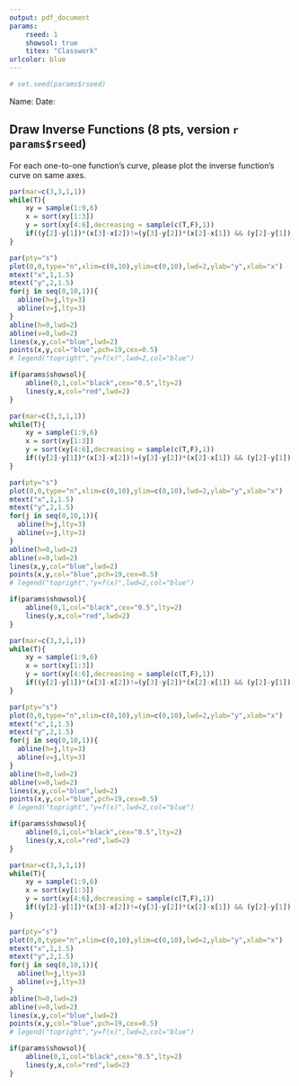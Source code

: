 ```yaml
---
output: pdf_document
params:
    rseed: 1
    showsol: true
    titex: "Classwork"
urlcolor: blue
---
```


```r
# set.seed(params$rseed)
```

Name: \hspace{4in} Date: \hfill \vspace{3pt} \hrule

## Draw Inverse Functions (8 pts, version `r params$rseed`)

For each one-to-one function's curve, please plot the inverse function's curve on same axes.

```r
par(mar=c(3,3,1,1))
while(T){
    xy = sample(1:9,6)
    x = sort(xy[1:3])
    y = sort(xy[4:6],decreasing = sample(c(T,F),1))
    if((y[2]-y[1])*(x[3]-x[2])!=(y[3]-y[2])*(x[2]-x[1]) && (y[2]-y[1])!=-(x[2]-x[1]) && (y[3]-y[2])!=-(y[2]-y[1])){break}
}

par(pty="s")
plot(0,0,type="n",xlim=c(0,10),ylim=c(0,10),lwd=2,ylab="y",xlab="x")
mtext("x",1,1.5)
mtext("y",2,1.5)
for(j in seq(0,10,1)){
  abline(h=j,lty=3)
  abline(v=j,lty=3)
}
abline(h=0,lwd=2)
abline(v=0,lwd=2)
lines(x,y,col="blue",lwd=2)
points(x,y,col="blue",pch=19,cex=0.5)
# legend("topright","y=f(x)",lwd=2,col="blue")

if(params$showsol){
    abline(0,1,col="black",cex="0.5",lty=2)
    lines(y,x,col="red",lwd=2)
}
```

```r
par(mar=c(3,3,1,1))
while(T){
    xy = sample(1:9,6)
    x = sort(xy[1:3])
    y = sort(xy[4:6],decreasing = sample(c(T,F),1))
    if((y[2]-y[1])*(x[3]-x[2])!=(y[3]-y[2])*(x[2]-x[1]) && (y[2]-y[1])!=-(x[2]-x[1]) && (y[3]-y[2])!=-(y[2]-y[1])){break}
}

par(pty="s")
plot(0,0,type="n",xlim=c(0,10),ylim=c(0,10),lwd=2,ylab="y",xlab="x")
mtext("x",1,1.5)
mtext("y",2,1.5)
for(j in seq(0,10,1)){
  abline(h=j,lty=3)
  abline(v=j,lty=3)
}
abline(h=0,lwd=2)
abline(v=0,lwd=2)
lines(x,y,col="blue",lwd=2)
points(x,y,col="blue",pch=19,cex=0.5)
# legend("topright","y=f(x)",lwd=2,col="blue")

if(params$showsol){
    abline(0,1,col="black",cex="0.5",lty=2)
    lines(y,x,col="red",lwd=2)
}
```

\newpage

```r
par(mar=c(3,3,1,1))
while(T){
    xy = sample(1:9,6)
    x = sort(xy[1:3])
    y = sort(xy[4:6],decreasing = sample(c(T,F),1))
    if((y[2]-y[1])*(x[3]-x[2])!=(y[3]-y[2])*(x[2]-x[1]) && (y[2]-y[1])!=-(x[2]-x[1]) && (y[3]-y[2])!=-(y[2]-y[1])){break}
}

par(pty="s")
plot(0,0,type="n",xlim=c(0,10),ylim=c(0,10),lwd=2,ylab="y",xlab="x")
mtext("x",1,1.5)
mtext("y",2,1.5)
for(j in seq(0,10,1)){
  abline(h=j,lty=3)
  abline(v=j,lty=3)
}
abline(h=0,lwd=2)
abline(v=0,lwd=2)
lines(x,y,col="blue",lwd=2)
points(x,y,col="blue",pch=19,cex=0.5)
# legend("topright","y=f(x)",lwd=2,col="blue")

if(params$showsol){
    abline(0,1,col="black",cex="0.5",lty=2)
    lines(y,x,col="red",lwd=2)
}
```

```r
par(mar=c(3,3,1,1))
while(T){
    xy = sample(1:9,6)
    x = sort(xy[1:3])
    y = sort(xy[4:6],decreasing = sample(c(T,F),1))
    if((y[2]-y[1])*(x[3]-x[2])!=(y[3]-y[2])*(x[2]-x[1]) && (y[2]-y[1])!=-(x[2]-x[1]) && (y[3]-y[2])!=-(y[2]-y[1])){break}
}

par(pty="s")
plot(0,0,type="n",xlim=c(0,10),ylim=c(0,10),lwd=2,ylab="y",xlab="x")
mtext("x",1,1.5)
mtext("y",2,1.5)
for(j in seq(0,10,1)){
  abline(h=j,lty=3)
  abline(v=j,lty=3)
}
abline(h=0,lwd=2)
abline(v=0,lwd=2)
lines(x,y,col="blue",lwd=2)
points(x,y,col="blue",pch=19,cex=0.5)
# legend("topright","y=f(x)",lwd=2,col="blue")

if(params$showsol){
    abline(0,1,col="black",cex="0.5",lty=2)
    lines(y,x,col="red",lwd=2)
}
```


